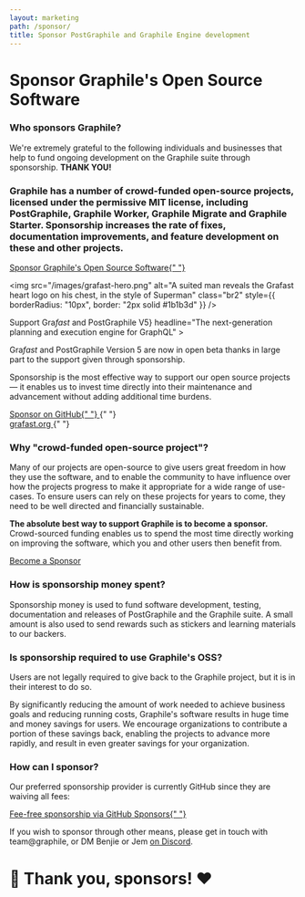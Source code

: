 ```yaml
---
layout: marketing
path: /sponsor/
title: Sponsor PostGraphile and Graphile Engine development
---
```



<MarketingLayout blue>
<Hero bg="medium">

# Sponsor Graphile's Open Source Software

</Hero>

<MarketingSection bg="medium">

### Who sponsors Graphile?

<div style={{maxWidth: '48rem', margin: '0 auto'}}>

We're extremely grateful to the following individuals and businesses that help
to fund ongoing development on the Graphile suite through sponsorship. **THANK
YOU!**

</div>

<!-- SPONSORS_BEGIN -->

<Sponsors level="featured">
  <Sponsor
    name="The Guild"
    avatar="/images/sponsors/theguild.png"
    href="https://www.the-guild.dev/"
    business
  />
  <Sponsor
    name="Dovetail"
    avatar="/images/sponsors/dovetail.png"
    href="https://dovetailapp.com/"
    business
  />
  <Sponsor
    name="Stellate"
    avatar="/images/sponsors/Stellate.png"
    href="https://stellate.co/"
    business
  />
  <Sponsor
    name="Steelhead"
    avatar="/images/sponsors/steelhead.svg"
    href="https://gosteelhead.com/"
    business
  />
</Sponsors>
<Sponsors level="leaders">
  <Sponsor name="Robert Claypool" />
  <Sponsor
    name="Principia Mentis"
    avatar="/images/sponsors/principiamentis.png"
    business
  />
  <Sponsor
    name="Luxor Labs"
    avatar="/images/sponsors/luxorlabs.jpeg"
    business
  />
  <Sponsor name="nigelrmtaylor" />
  <Sponsor name="Axinom" avatar="/images/sponsors/axinom.png" business />
  <Sponsor name="Taiste" avatar="/images/sponsors/taiste-sq.svg" business />
  <Sponsor name="Notably" avatar="/images/sponsors/notably.png" business />
  <Sponsor name="Nathanael Beisiegel" />
  <Sponsor
    name="Trigger.dev"
    avatar="/images/sponsors/triggerdev.png"
    business
  />
  <Sponsor name="Ian Stewart" />
  <Sponsor
    name="BairesDev"
    avatar="/images/sponsors/BairesDev.png"
    href="https://www.bairesdev.com/sponsoring-open-source-projects/"
    business
  />
  <Sponsor name="Cintra" avatar="/images/sponsors/cintra.svg" business />
  <Sponsor
    name="Two Bit Solutions"
    avatar="/images/sponsors/two-bits.svg"
    business
  />
  <Sponsor name="Dimply" avatar="/images/sponsors/dimply.svg" business />
  <Sponsor name="Ndustrial" avatar="/images/sponsors/ndustrial.png" business />
  <Sponsor name="Beacon" avatar="/images/sponsors/beaconbio.jpg" business />
  <Sponsor
    name="deliver.media"
    avatar="/images/sponsors/deliverdotmedia.jpg"
    business
  />
  <Sponsor name="Seam" avatar="/images/sponsors/Seam.svg" business />
  <Sponsor name="Upowr" avatar="/images/sponsors/upowr.png" business />
  <Sponsor name="Ravio" avatar="/images/sponsors/Ravio.svg" business />
  <Sponsor name="OpenPipe" avatar="/images/sponsors/openpipe.png" business />
</Sponsors>
<Sponsors level="supporters">
  <Sponsor name="HR-ON" business />
  <Sponsor name="stlbucket" contributor />
  <Sponsor name="Simon Elliott" />
  <Sponsor name="Matt Bretl" contributor />
  <Sponsor name="Keith Layne" />
  <Sponsor name="Paul Melnikow" />
  <Sponsor name="Alvin Ali Khaled" />
  <Sponsor name="nullachtvierzehn" />
  <Sponsor name="Zymego" business />
  <Sponsor name="IFCHOR GROUP" />
  <Sponsor name="Nate Smith" />
  <Sponsor name="garpulon" />
  <Sponsor name="The Outbound Collective" business />
  <Sponsor name="Charlie Hadden" />
  <Sponsor name="Kiron Open Higher Education" business />
  <Sponsor name="urtho" />
  <Sponsor name="Andrew Joseph" />
  <Sponsor name="SIED 70" />
  <Sponsor name="Peter C. Romano" />
  <Sponsor name="mateo" />
  <Sponsor name="Gus Becciu" />
  <Sponsor name="Dialo" />
  <Sponsor name="Tailos, Inc." />
  <Sponsor name="sheilamosaik" />
  <Sponsor name="kontakto-fi" />
  <Sponsor name="Miguel O. Carvajal" />
  <Sponsor name="Jovi De Croock" />
</Sponsors>
<Sponsors level="backers">
  <Sponsor name="plus 41 more backers..." plain />
</Sponsors>

<!-- SPONSORS_END -->

</MarketingSection>

<MarketingDivide from="medium" to="white" via="light" />

<MarketingSection bg="white" left maxWidth>
<h3>
  Graphile has a number of crowd-funded open-source projects, licensed under
  the permissive MIT license, including PostGraphile, Graphile Worker,
  Graphile Migrate and Graphile Starter. Sponsorship increases the rate of
  fixes, documentation improvements, and feature development on these and
  other projects.
</h3>

<div class="flex">
  <a class="button--solid" href="https://github.com/users/benjie/sponsorship">
    Sponsor Graphile's Open Source Software{" "}
    <span class="fas fa-fw fa-external-link-square-alt" />
  </a>
</div>

</MarketingSection>

<MarketingDivide from="white" to="medium" via="light" />

<MarketingSection bg="medium">

<Flex>
<Col span="6">

<img
  src="/images/grafast-hero.png"
  alt="A suited man reveals the Grafast heart logo on his chest, in the style of Superman"
  class="br2"
  style={{ borderRadius: "10px", border: "2px solid #1b1b3d" }}
/>

</Col>
<Col span="6">
<MarketingProduct
big
name={<span>Support Gra<em>fast</em> and PostGraphile V5</span>}
headline="The next-generation planning and execution engine for GraphQL"
>

Gra<em>fast</em> and PostGraphile Version 5 are now in open beta thanks in large
part to the support given through sponsorship.

Sponsorship is the most effective way to support our open source projects
&mdash; it enables us to invest time directly into their maintenance and
advancement without adding additional time burdens.

<div class="df flex-row justify-center" style={{ height: "3rem" }}>
  <div class="ph2 df flex-column justify-center">
    <a class="button--solid" href="https://github.com/users/benjie/sponsorship">
      <span class="fas fa-heart" /> Sponsor on GitHub{" "}
      <span class="fas fa-external-link-square-alt" />
    </a>{" "}
  </div>
  <div class="ph2 df flex-column justify-center">
    <a class="button--solid" href="https://grafast.org" target="_new">
      grafast.org <span class="fas fa-external-link-square-alt" />
    </a>{" "}
  </div>
</div>

</MarketingProduct>
</Col>
</Flex>

</MarketingSection>

<MarketingDivide from="medium" to="dark" via="light" />

<MarketingSection bg="dark" left maxWidth>

### Why "crowd-funded open-source project"?

Many of our projects are open-source to give users great freedom in how they use
the software, and to enable the community to have influence over how the
projects progress to make it appropriate for a wide range of use-cases. To
ensure users can rely on these projects for years to come, they need to be well
directed and financially sustainable.

**The absolute best way to support Graphile is to become a sponsor.**
Crowd-sourced funding enables us to spend the most time directly working on
improving the software, which you and other users then benefit from.

<div class="flex">
  <a class="button--solid" href="https://github.com/users/benjie/sponsorship">
    Become a Sponsor <span class="fas fa-fw fa-external-link-square-alt" />
  </a>
</div>

</MarketingSection>
<MarketingDivide from="dark" to="medium" />
<MarketingSection bg="medium" left maxWidth>

### How is sponsorship money spent?

Sponsorship money is used to fund software development, testing, documentation
and releases of PostGraphile and the Graphile suite. A small amount is also used
to send rewards such as stickers and learning materials to our backers.

</MarketingSection>
<MarketingDivide from="medium" to="dark" down />
<MarketingSection bg="dark" left maxWidth>

### Is sponsorship required to use Graphile's OSS?

Users are not legally required to give back to the Graphile project, but it is
in their interest to do so.

By significantly reducing the amount of work needed to achieve business goals
and reducing running costs, Graphile's software results in huge time and money
savings for users. We encourage organizations to contribute a portion of these
savings back, enabling the projects to advance more rapidly, and result in even
greater savings for your organization.

</MarketingSection>
<MarketingDivide from="dark" to="medium" via="light" />
<MarketingSection bg="medium" left maxWidth>

### How can I sponsor?

Our preferred sponsorship provider is currently GitHub since they are waiving
all fees:

<div class="tc">
  <a class="button--solid" href="https://github.com/users/benjie/sponsorship">
    Fee-free sponsorship via GitHub Sponsors{" "}
    <span class="fas fa-fw fa-external-link-square-alt" />
  </a>
</div>

If you wish to sponsor through other means, please get in touch with
team@graphile, or DM Benjie or Jem [on Discord](http://discord.gg/graphile).

# 💙 Thank you, sponsors! ❤️

</MarketingSection>
</MarketingLayout>
